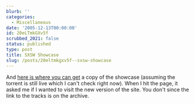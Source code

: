 ```yaml
---
blurb: ''
categories:
  - Miscellaneous
date: '2005-12-13T00:00:00'
id: 20eLTmkGXv5f
scrubbed_2021: false
status: published
type: post
title: SXSW Showcase
slug: /posts/20eltmkgxv5f--sxsw-showcase
---
```


And
[here is where you can get](http://2005.sxsw.com/geekout/fest4pod/)
a copy of the showcase (assuming the torrent is still live which I
can't check right now). When I hit the page, it asked me if I
wanted to visit the new version of the site. You don't since the
link to the tracks is on the archive.
